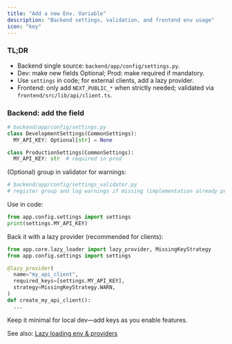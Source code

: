 ```yaml
---
title: "Add a new Env. Variable"
description: "Backend settings, validation, and frontend env usage"
icon: "key"
---
```


### TL;DR
- Backend single source: `backend/app/config/settings.py`.
- Dev: make new fields Optional; Prod: make required if mandatory.
- Use `settings` in code; for external clients, add a lazy provider.
- Frontend: only add `NEXT_PUBLIC_*` when strictly needed; validated via `frontend/src/lib/api/client.ts`.

### Backend: add the field
```python
# backend/app/config/settings.py
class DevelopmentSettings(CommonSettings):
  MY_API_KEY: Optional[str] = None

class ProductionSettings(CommonSettings):
  MY_API_KEY: str  # required in prod
```

(Optional) group in validator for warnings:
```python
# backend/app/config/settings_validator.py
# register group and log warnings if missing (implementation already present)
```

Use in code:
```python
from app.config.settings import settings
print(settings.MY_API_KEY)
```

Back it with a lazy provider (recommended for clients):
```python
from app.core.lazy_loader import lazy_provider, MissingKeyStrategy
from app.config.settings import settings

@lazy_provider(
  name="my_api_client",
  required_keys=[settings.MY_API_KEY],
  strategy=MissingKeyStrategy.WARN,
)
def create_my_api_client():
  ...
```

Keep it minimal for local dev—add keys as you enable features.

See also: [Lazy loading env & providers](/developers/extra/lazy-loading) 